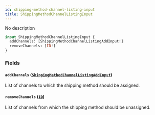 ```yaml
---
id: shipping-method-channel-listing-input
title: ShippingMethodChannelListingInput
---
```


No description

```graphql
input ShippingMethodChannelListingInput {
  addChannels: [ShippingMethodChannelListingAddInput!]
  removeChannels: [ID!]
}
```

### Fields

#### `addChannels` ([`ShippingMethodChannelListingAddInput`](../../../developer/api-reference/inputs/shipping-method-channel-listing-add-input))

List of channels to which the shipping method should be assigned.

#### `removeChannels` ([`ID`](../../../developer/api-reference/scalars/id))

List of channels from which the shipping method should be unassigned.
